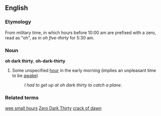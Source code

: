 ==English==

===Etymology===
From military time, in which hours before 10:00 am are prefixed with a zero, read as "oh", as in ''oh five-thirty'' for 5:30 am.

===Noun===
'''oh dark thirty''', '''oh-dark-thirty'''

# Some unspecified [[hour]] in the early morning (implies an unpleasant time to be [[awake]])
#:''I had to get up at oh dark thirty to catch a plane.''

===Related terms===
[[wee small hours]]
[[Zero Dark Thirty]]
[[crack of dawn]]

{{cat|Idioms}}